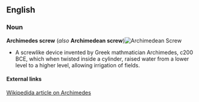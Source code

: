 ==English==
=== Noun ===  
'''Archimedes screw''' (''also'' '''Archimedean screw''')[[Image:screw.gif|thumb|right|Archimedean Screw]]
* A screwlike device invented by Greek mathmatician Archimedes, c200 BCE, which when twisted inside a cylinder, raised water from a lower level to a higher level, allowing irrigation of fields.
==== External links ====
[[:w:Archimedes|Wikipedida article on Archimedes]]
{{Cattag|Physics}}